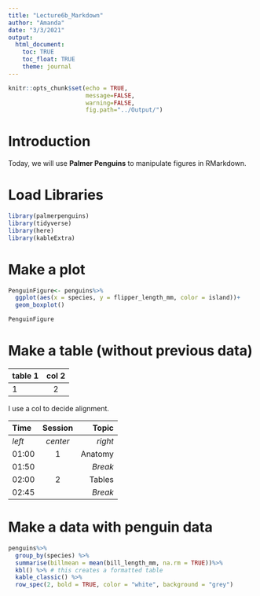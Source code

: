```yaml
---
title: "Lecture6b_Markdown"
author: "Amanda"
date: "3/3/2021"
output: 
  html_document:
    toc: TRUE
    toc_float: TRUE
    theme: journal
---
```


```r
knitr::opts_chunk$set(echo = TRUE, 
                      message=FALSE, 
                      warning=FALSE, 
                      fig.path="../Output/")
```

# Introduction 
Today, we will use **Palmer Penguins** to manipulate figures in RMarkdown.

# Load Libraries
```r
library(palmerpenguins)
library(tidyverse)
library(here)
library(kableExtra)
```

# Make a plot
```r
PenguinFigure<- penguins%>%
  ggplot(aes(x = species, y = flipper_length_mm, color = island))+
  geom_boxplot()

PenguinFigure
```

# Make a table (without previous data)

| table 1 | col 2|
|:--------|:----:|
|1        |2     |

I use a col to decide alignment.

| Time  | Session | Topic    |
|:------|:-------:|---------:|
| _left_ | _center_| _right_ |
| 01:00  | 1       | Anatomy |
| 01:50  |         | *Break* |
| 02:00  | 2       | Tables  |
| 02:45  |         | *Break* |

# Make a data with penguin data 
```r
penguins%>%
  group_by(species) %>%
  summarise(billmean = mean(bill_length_mm, na.rm = TRUE))%>%
  kbl() %>% # this creates a formatted table
  kable_classic() %>% 
  row_spec(2, bold = TRUE, color = "white", background = "grey") 
```

